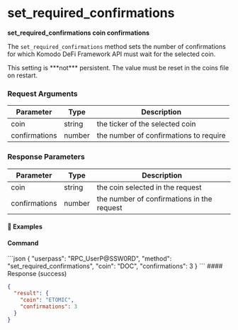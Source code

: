 
# set\_required\_confirmations

**set\_required\_confirmations coin confirmations**

The `set_required_confirmations` method sets the number of confirmations for which Komodo DeFi Framework API must wait for the selected coin.

<Note>
  This setting is ***not*** persistent. The value must be reset in the coins file on restart.
</Note>

### Request Arguments

| Parameter     | Type   | Description                            |
| ------------- | ------ | -------------------------------------- |
| coin          | string | the ticker of the selected coin        |
| confirmations | number | the number of confirmations to require |

### Response Parameters

| Parameter     | Type   | Description                                |
| ------------- | ------ | ------------------------------------------ |
| coin          | string | the coin selected in the request           |
| confirmations | number | the number of confirmations in the request |

#### 📌 Examples

#### Command

<CodeGroup title="" tag="POST" label="set_required_confirmations" mm2MethodDecorate="true">
  ```json
  {
    "userpass": "RPC_UserP@SSW0RD",
    "method": "set_required_confirmations",
    "coin": "DOC",
    "confirmations": 3
  }
  ```
</CodeGroup>

<CollapsibleSection expandedText="Hide Response" collapsedText="Show Response">
  #### Response (success)

  ```json
  {
    "result": {
      "coin": "ETOMIC",
      "confirmations": 3
    }
  }
  ```
</CollapsibleSection>
